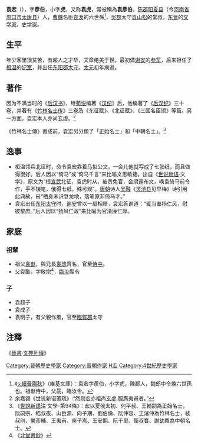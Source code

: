 {{otheruses}}
'''袁宏'''（{{bd|328年||376年|catIdx=Yuan袁}}），字'''彥伯'''，小字'''虎'''，又称'''袁虎'''，常被稱為'''袁彥伯'''，[[陈郡|陈郡]][[阳夏县|阳夏县]]（今[[河南省|河南省]][[周口市|周口市]][[太康县|太康县]]）人，[[曹魏|曹魏]]名臣[[袁渙|袁渙]]的六世孫<ref>《[[s:續晉陽秋|s:續晉陽秋]]》（維基文庫）：袁宏字彥伯，小字虎，陳郡人，魏郎中令煥六世孫也。祖猷侍中，父勗，臨汝令。</ref>，[[吳郡|吳郡]]太守[[袁山松|袁山松]]的堂叔，[[东晋|东晋]]的[[文学家|文学家]]、[[史学家|史学家]]。

==生平==
年少家里很贫苦，有超人之才华，文章绝美于世。最初做[[谢安|谢安]]的[[参军|参军]]，后来担任了[[桓温|桓温]]的[[记室|记室]]，并出任[[东阳郡|东阳郡]][[太守|太守]]。[[太元_(東晉)|太元]]初年病逝。

==著作==
因为不满当时的《[[八家後漢書|后汉书]]》，继[[荀悦|荀悦]]编著《[[汉纪|汉纪]]》后，他编著了《[[后汉纪|后汉纪]]》三十卷，并著有《[[竹林名士传|竹林名士传]]》三卷及《东征赋》、《北征赋》、《三国名臣颂》等篇。另一方面，袁宏本人亦尚玄虚。<ref>余嘉锡《世说新语笺疏》:“然则宏亦祖尚玄虚,服膺夷甫者。”</ref>

《竹林名士傳》書成前，袁宏另分類了「正始名士」和「中朝名士」。<ref>《[[世說新語|世說新語]]注·文學-第94條》：宏以夏侯太初、何平叔、王輔嗣為正始名士，阮嗣宗、嵇叔夜、山巨源、向子期、劉伯倫、阮仲容、王濬仲為竹林名士，裴叔則、樂彥輔、王夷甫、庾子嵩、王安期、阮千里、衛叔寶、謝幼輿為中朝名士。</ref>

==逸事==
* 桓温领兵北征时，命令袁宏靠着马拟公文，一会儿他就写成了七张纸，而且做得很好。后人因以“倚马”或“倚马千言”来比喻文思敏捷。出自《[[世说新语|世说新语]]·文学》，原文为“桓[[宣武|宣武]]北征，袁虎时从，被责免官，会须露布文，唤袁倚马前令作，手不辍笔，俄得七纸，殊可观”。[[唐朝|唐朝]]诗人[[吴融|吴融]]《[[灵池县|灵池县]]见早梅》诗引用此典故，曰“栖身未识登龙地，落笔原非倚马才。”
* 袁宏出任[[东阳|东阳]][[太守|太守]]时，[[谢安|谢安]]曾以一扇相赠，袁宏答谢道：“辄当奉扬仁风，慰彼黎庶。”后人因以“扬风仁政”来比喻为官清廉仁厚。

==家庭==
{{main|陈郡袁氏世系图}}
===祖輩===
*祖父[[袁猷|袁猷]]，與兄長[[袁瑰|袁瑰]]齊名，官至[[侍中|侍中]]。
*父袁勖，字敬宗<ref>《[[北堂書鈔|北堂書鈔]]》</ref>，[[臨汝縣|臨汝]]縣令

===子===
*袁超子
*袁成子
*袁明子，有父親作風，官至[[臨賀郡|臨賀郡]]太守

==注釋==
《[[晉書|晉書]]·[[s:晉書/卷092#袁宏|文苑列傳]]》
{{reflist}}
{{Wikisource author}}
{{Authority control}}
{{DEFAULTSORT:Yuan袁}}
[[Category:晉朝歷史學家|Category:晉朝歷史學家]]
[[Category:晉朝作家|Category:晉朝作家]]
[[Category:陈郡袁氏|H宏]]
[[Category:4世紀歷史學家|Category:4世紀歷史學家]]